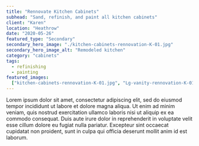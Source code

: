 ```yaml
---
title: "Rennovate Kitchen Cabinets"
subhead: "Sand, refinish, and paint all kitchen cabinets"
client: "Karen"
location: "Heathrow"
date: "2020-05-26"
featured_type: "Secondary"
secondary_hero_image: "./kitchen-cabinets-rennovation-K-01.jpg"
secondary_hero_image_alt: "Remodeled kitchen"
category: "cabinets"
tags:
  - refinishing
  - painting
featured_images:
  ["kitchen-cabinets-rennovation-K-01.jpg", "Lg-vanity-rennovation-K-01.jpg"]
---
```


Lorem ipsum dolor sit amet, consectetur adipiscing elit, sed do eiusmod tempor incididunt ut labore et dolore magna aliqua. Ut enim ad minim veniam, quis nostrud exercitation ullamco laboris nisi ut aliquip ex ea commodo consequat. Duis aute irure dolor in reprehenderit in voluptate velit esse cillum dolore eu fugiat nulla pariatur. Excepteur sint occaecat cupidatat non proident, sunt in culpa qui officia deserunt mollit anim id est laborum.
